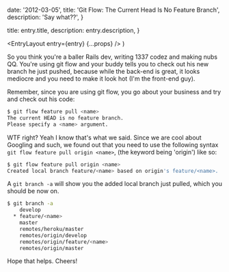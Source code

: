 
  date: '2012-03-05',
  title: 'Git Flow: The Current Head Is No Feature Branch',
  description: 'Say what??',
}

  title: entry.title,
  description: entry.description,
}

  <EntryLayout
    entry={entry}
    {...props}
  />
)

So you think you're a baller Rails dev, writing 1337 codez and making nubs QQ. You're using git flow and your buddy tells you to check out his new branch he just pushed, because while the back-end is great, it looks mediocre and you need to make it look hot (I'm the front-end guy).

Remember, since you are using git flow, you go about your business and try and check out his code:

```bash
$ git flow feature pull <name>
The current HEAD is no feature branch.
Please specify a <name> argument.
```

WTF right? Yeah I know that's what we said. Since we are cool about Googling and such, we found out that you need to use the following syntax `git flow feature pull origin <name>`, (the keyword being 'origin') like so:

```bash
$ git flow feature pull origin <name>
Created local branch feature/<name> based on origin's feature/<name>.
```

A `git branch -a` will show you the added local branch just pulled, which you should be now on.

```bash
$ git branch -a
    develop
  * feature/<name>
    master
    remotes/heroku/master
    remotes/origin/develop
    remotes/origin/feature/<name>
    remotes/origin/master
```

Hope that helps. Cheers!
